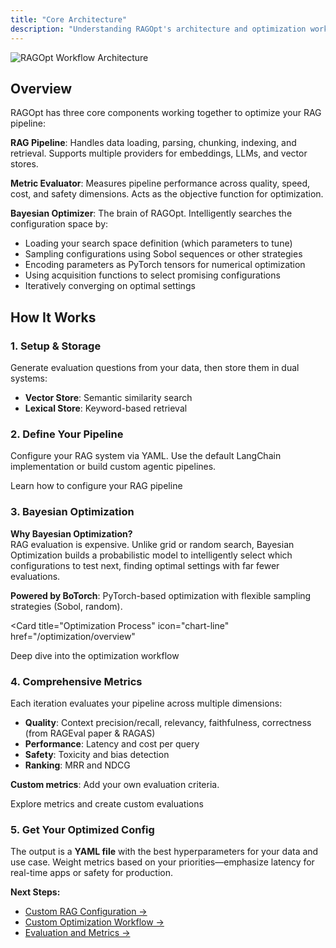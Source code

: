 ```yaml
---
title: "Core Architecture"
description: "Understanding RAGOpt's architecture and optimization workflow"
---
```


<img
  src="/images/RAGOpt.svg"
  alt="RAGOpt Workflow Architecture"
  width={500}
  className="rounded-lg mx-auto"
/>

## Overview

RAGOpt has three core components working together to optimize your RAG pipeline:

**RAG Pipeline**: Handles data loading, parsing, chunking, indexing, and retrieval. Supports multiple providers for embeddings, LLMs, and vector stores.

**Metric Evaluator**: Measures pipeline performance across quality, speed, cost, and safety dimensions. Acts as the objective function for optimization.

**Bayesian Optimizer**: The brain of RAGOpt. Intelligently searches the configuration space by:

- Loading your search space definition (which parameters to tune)
- Sampling configurations using Sobol sequences or other strategies
- Encoding parameters as PyTorch tensors for numerical optimization
- Using acquisition functions to select promising configurations
- Iteratively converging on optimal settings

## How It Works

### 1. Setup & Storage

Generate evaluation questions from your data, then store them in dual systems:

- **Vector Store**: Semantic similarity search
- **Lexical Store**: Keyword-based retrieval

### 2. Define Your Pipeline

Configure your RAG system via YAML. Use the default LangChain implementation or build custom agentic pipelines.

<Card title="RAG Configuration" icon="gear" href="/rag/overview">
  Learn how to configure your RAG pipeline
</Card>

### 3. Bayesian Optimization

**Why Bayesian Optimization?**  
RAG evaluation is expensive. Unlike grid or random search, Bayesian Optimization builds a probabilistic model to intelligently select which configurations to test next, finding optimal settings with far fewer evaluations.

**Powered by BoTorch**: PyTorch-based optimization with flexible sampling strategies (Sobol, random).

<Card
  title="Optimization Process"
  icon="chart-line"
  href="/optimization/overview"
>
  Deep dive into the optimization workflow
</Card>

### 4. Comprehensive Metrics

Each iteration evaluates your pipeline across multiple dimensions:

- **Quality**: Context precision/recall, relevancy, faithfulness, correctness (from RAGEval paper & RAGAS)
- **Performance**: Latency and cost per query
- **Safety**: Toxicity and bias detection
- **Ranking**: MRR and NDCG

**Custom metrics**: Add your own evaluation criteria.

<Card title="Metrics System" icon="chart-bar" href="/metrics/overview">
  Explore metrics and create custom evaluations
</Card>

### 5. Get Your Optimized Config

The output is a **YAML file** with the best hyperparameters for your data and use case. Weight metrics based on your priorities—emphasize latency for real-time apps or safety for production.

**Next Steps:**

- [Custom RAG Configuration →](rag/overview)
- [Custom Optimization Workflow →](optimization/overview)
- [Evaluation and Metrics →](metrics/overview)
